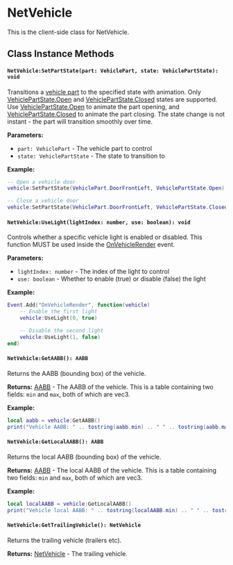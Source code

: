 
# NetVehicle

This is the client-side class for NetVehicle.

## Class Instance Methods

<NetVehicleShared />

#### `NetVehicle:SetPartState(part: VehiclePart, state: VehiclePartState): void`

Transitions a [vehicle part](/shared-api/vehiclepart) to the specified state with animation. Only [VehiclePartState.Open](/shared-api/vehiclepartstate) and [VehiclePartState.Closed](/shared-api/vehiclepartstate) states are supported. Use [VehiclePartState.Open](/shared-api/vehiclepartstate) to animate the part opening, and [VehiclePartState.Closed](/shared-api/vehiclepartstate) to animate the part closing. The state change is not instant - the part will transition smoothly over time.

**Parameters:**
- `part: VehiclePart` - The vehicle part to control
- `state: VehiclePartState` - The state to transition to

**Example:**
```lua
-- Open a vehicle door
vehicle:SetPartState(VehiclePart.DoorFrontLeft, VehiclePartState.Open)

-- Close a vehicle door
vehicle:SetPartState(VehiclePart.DoorFrontLeft, VehiclePartState.Closed)
```

#### `NetVehicle:UseLight(lightIndex: number, use: boolean): void`

Controls whether a specific vehicle light is enabled or disabled. This function MUST be used inside the [OnVehicleRender](/client-api/events#OnVehicleRender) event.

**Parameters:**
- `lightIndex: number` - The index of the light to control
- `use: boolean` - Whether to enable (true) or disable (false) the light

**Example:**
```lua
Event.Add("OnVehicleRender", function(vehicle)
    -- Enable the first light
    vehicle:UseLight(0, true)

    -- Disable the second light
    vehicle:UseLight(1, false)
end)
```

#### `NetVehicle:GetAABB(): AABB`

Returns the AABB (bounding box) of the vehicle.

**Returns:** [AABB](/shared-api/aabb) - The AABB of the vehicle. This is a table containing two fields: `min` and `max`, both of which are vec3.

**Example:**
```lua
local aabb = vehicle:GetAABB()
print("Vehicle AABB: " .. tostring(aabb.min) .. " " .. tostring(aabb.max))
```

#### `NetVehicle:GetLocalAABB(): AABB`

Returns the local AABB (bounding box) of the vehicle.

**Returns:** [AABB](/shared-api/aabb) - The local AABB of the vehicle. This is a table containing two fields: `min` and `max`, both of which are vec3.

**Example:**
```lua
local localAABB = vehicle:GetLocalAABB()
print("Vehicle local AABB: " .. tostring(localAABB.min) .. " " .. tostring(localAABB.max))
```

#### `NetVehicle:GetTrailingVehicle(): NetVehicle`

Returns the trailing vehicle (trailers etc).

**Returns:** [NetVehicle](/client-api/netvehicle) - The trailing vehicle.
